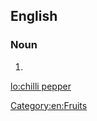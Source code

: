 ==English==
{{wikipedia}}

===Noun===
{{en-noun}}

# {{alternative form of|chili pepper}}

[[Category:en:Fruits]]

[[lo:chilli pepper]]